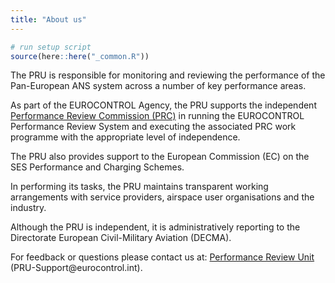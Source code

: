 ```yaml
---
title: "About us"
---
```

```r
# run setup script
source(here::here("_common.R"))
```


The PRU is responsible for monitoring and reviewing the performance of the Pan-European ANS system
across a number of key performance areas.

As part of the EUROCONTROL Agency, the PRU supports the independent
[Performance Review Commission (PRC)](http://www.eurocontrol.int/ansperformance/)
in running the EUROCONTROL Performance Review System and executing the associated PRC
work programme with the appropriate level of independence.

The PRU also provides support to the European Commission (EC) on the SES Performance
and Charging Schemes.

In performing its tasks, the PRU maintains transparent working arrangements with service providers,
airspace user organisations and the industry.

Although the PRU is independent, it is administratively reporting to the Directorate European Civil-Military Aviation (DECMA).

For feedback or questions please contact us at:
[Performance Review Unit](mailto:PRU-Support@eurocontrol.int)
(PRU-Support@eurocontrol.int).